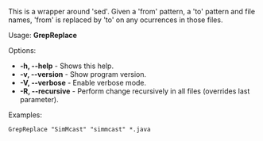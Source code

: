 This is a wrapper around 'sed'. Given a 'from' pattern, a 'to' pattern and file names, 'from' is replaced by 'to' on any ocurrences in those files.

Usage: '''GrepReplace''' <from> <to> <files>

Options:
* '''-h, --help''' - Shows this help.
* '''-v, --version''' - Show program version.
* '''-V, --verbose''' - Enable verbose mode.
* '''-R, --recursive''' - Perform change recursively in all files (overrides last parameter).

Examples:
<pre>
GrepReplace "SimMcast" "simmcast" *.java
</pre>

{{Scripts}}